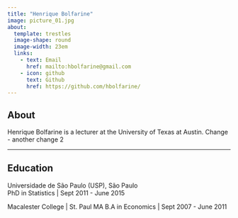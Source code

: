 ```yaml
---
title: "Henrique Bolfarine"
image: picture_01.jpg
about:
  template: trestles
  image-shape: round
  image-width: 23em
  links:
    - text: Email
      href: mailto:hbolfarine@gmail.com
    - icon: github
      text: Github
      href: https://github.com/hbolfarine/
---
```


## About

Henrique Bolfarine is a lecturer at the University of Texas at Austin.
Change - another change 2

---

## Education

Universidade de São Paulo (USP), São Paulo\
PhD in Statistics | Sept 2011 - June 2015

Macalester College | St. Paul MA
B.A in Economics | Sept 2007 - June 2011